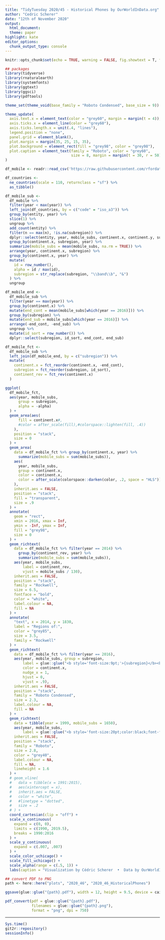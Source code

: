 ```yaml
---
title: "TidyTuesday 2020/45 - Historical Phones by OurWorldInData.org"
author: "Cedric Scherer"
date: "12th of November 2020"
output:
  html_document:
  theme: paper
highlight: kate
editor_options:
  chunk_output_type: console
---
```

  
```r
knitr::opts_chunk$set(echo = TRUE, warning = FALSE, fig.showtext = T, fig.retina = 1)
```

```r
## packages
library(tidyverse)
library(rnaturalearth)
library(systemfonts)
library(ggtext)
library(ggsci)
library(pdftools)

theme_set(theme_void(base_family = "Roboto Condensed", base_size = 9))

theme_update(
  axis.text.x = element_text(color = "grey60", margin = margin(t = 4)),
  axis.ticks.x = element_line(color = "grey60"),
  axis.ticks.length.x = unit(.4, "lines"),
  legend.position = "none",
  panel.grid = element_blank(),
  plot.margin = margin(35, 25, 15, 35),
  plot.background = element_rect(fill = "grey98", color = "grey98"),
  plot.caption = element_text(family = "Roboto", color = "grey60", 
                              size = 8, margin = margin(t = 30, r = 50))
)
```

```r
df_mobile <- readr::read_csv('https://raw.githubusercontent.com/rfordatascience/tidytuesday/master/data/2020/2020-11-10/mobile.csv')
```

```r
df_countries <- 
  ne_countries(scale = 110, returnclass = "sf") %>% 
  as_tibble()

df_mobile_sub <-
  df_mobile %>% 
  filter(year < max(year)) %>% 
  left_join(df_countries, by = c("code" = "iso_a3")) %>% 
  group_by(entity, year) %>% 
  slice(1) %>%
  ungroup %>% 
  add_count(entity) %>% 
  filter(n == max(n), !is.na(subregion)) %>% 
  dplyr::select(entity, year, mobile_subs, continent.x, continent.y, subregion, n) %>% 
  group_by(continent.x, subregion, year) %>% 
  summarize(mobile_subs = mean(mobile_subs, na.rm = TRUE)) %>% 
  arrange(year, continent.x, subregion) %>% 
  group_by(continent.x, year) %>% 
  mutate(
    id = row_number(), 
    alpha = id / max(id),
    subregion = str_replace(subregion, "\\band\\b", "&")
  ) %>% 
  ungroup

df_mobile_end <-
  df_mobile_sub %>% 
  filter(year == max(year)) %>% 
  group_by(continent.x) %>% 
  mutate(end_cont = mean(mobile_subs[which(year == 2016)])) %>% 
  group_by(subregion) %>% 
  mutate(end_sub = mobile_subs[which(year == 2016)]) %>% 
  arrange(-end_cont, -end_sub) %>% 
  ungroup %>% 
  mutate(id_sort = row_number()) %>% 
  dplyr::select(subregion, id_sort, end_cont, end_sub)

df_mobile_fct <-
  df_mobile_sub %>% 
  left_join(df_mobile_end, by = c("subregion")) %>% 
  mutate(
    continent.x = fct_reorder(continent.x, -end_cont),
    subregion = fct_reorder(subregion, id_sort),
    continent_rev = fct_rev(continent.x)
  )
```


```r
ggplot(
  df_mobile_fct,
  aes(year, mobile_subs, 
      group = subregion, 
      alpha = -alpha)
  ) +
  geom_area(aes(
      fill = continent.x#,
      #color = after_scale(fill),#colorspace::lighten(fill, .4))
    ),
    position = "stack",
    size = 0
  ) +
  geom_area(
    data = df_mobile_fct %>% group_by(continent.x, year) %>% 
      summarize(mobile_subs = sum(mobile_subs)),
    aes(
      year, mobile_subs,
      group = continent.x,
      color = continent.x,
      color = after_scale(colorspace::darken(color, .2, space = "HLS"))
    ),
    inherit.aes = FALSE,
    position = "stack",
    fill = "transparent",
    size = .9
  ) +
  annotate(
    geom = "rect", 
    xmin = 2016, xmax = Inf, 
    ymin = -Inf, ymax = Inf,
    fill = "grey98",
    size = 0
  ) +
  geom_richtext(
    data = df_mobile_fct %>% filter(year == 2014) %>% 
      group_by(continent_rev, year) %>% 
      summarize(mobile_subs = sum(mobile_subs)),
    aes(year, mobile_subs, 
        label = continent_rev,
        vjust = mobile_subs / 130),
    inherit.aes = FALSE,
    position = "stack",
    family = "Rockwell",
    size = 6.5,
    fontface = "bold",
    color = "white",
    label.colour = NA,
    fill = NA
  ) +
  annotate(
    "text", x = 2014, y = 1830,
    label = "Regions of:",
    color = "grey85",
    size = 3.5,
    family = "Rockwell"
  ) +
  geom_richtext(
    data = df_mobile_fct %>% filter(year == 2016),
    aes(year, mobile_subs, group = subregion,
        label = glue::glue("<b style='font-size:9pt;'>{subregion}</b><br>{round(mobile_subs, 1)} per 100 persons"),
        color = continent.x,
        nudge_x = 1,
        hjust = 0,
        vjust = .9),
    inherit.aes = FALSE,
    position = "stack",
    family = "Roboto Condensed",
    size = 2.3,
    label.colour = NA,
    fill = NA
  ) +
  geom_richtext(
    data = tibble(year = 1999, mobile_subs = 1650),
    aes(year, mobile_subs,
        label = glue::glue("<b style='font-size:20pt;color:black;font-family:rockwell;'>Nowadays, in many regions of the world<br>there are more mobile subscriptions than people</b><br><br><br><span style='font-size:9pt'>In the last decades, the number of mobile devices has grown rapidly across the world.<br>In 2016, in 13 out of 20 regions of the world the number of subscriptions exceeded more than one<br>mobile phone per person, but different countries and regions have had varying rates of adoption.<br><br></span>The stacked area chart shows the **average number of mobile subscriptions per region** over a timperiod of 26 years. Note that<br>consequently the width of all regions together **does not** represent the average number of subscriptions per continent.")),
    inherit.aes = FALSE,
    position = "stack",
    family = "Roboto",
    size = 2.8,
    color = "grey40",
    label.colour = NA,
    fill = NA,
    lineheight = 1.6
  ) +
  # geom_vline(
  #   data = tibble(x = 1991:2015),
  #   aes(xintercept = x), 
  #   inherit.aes = FALSE,
  #   color = "white",
  #   #linetype = "dotted",
  #   size = .2
  # ) +
  coord_cartesian(clip = "off") +
  scale_x_continuous(
    expand = c(0, 0),
    limits = c(1990, 2019.5),
    breaks = 1990:2016
  ) +
  scale_y_continuous(
    expand = c(.007, .007)
  ) +
  scale_color_uchicago() +
  scale_fill_uchicago() +
  scale_alpha(range = c(.5, 1)) +
  labs(caption = "Visualization by Cédric Scherer  •  Data by OurWorldInData.org")
```

```r
## convert PDF to PNG
path <- here::here("plots", "2020_46", "2020_46_HistoricalPhones")

ggsave(glue::glue("{path}.pdf"), width = 12, height = 9.5, device = cairo_pdf)

pdf_convert(pdf = glue::glue("{path}.pdf"), 
            filenames = glue::glue("{path}.png"),
            format = "png", dpi = 750)
```

***

```r
Sys.time()
git2r::repository()
sessionInfo()
```
